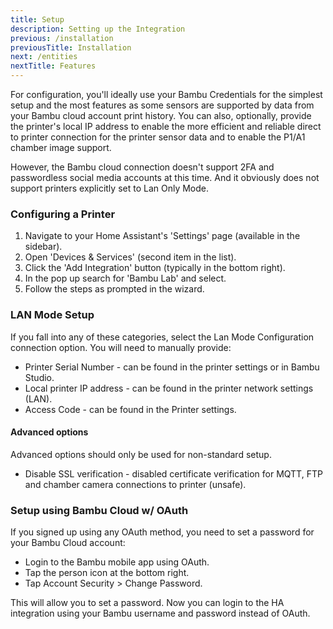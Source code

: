 ```yaml
---
title: Setup
description: Setting up the Integration
previous: /installation
previousTitle: Installation
next: /entities
nextTitle: Features
---
```


For configuration, you'll ideally use your Bambu Credentials for the simplest setup and the most features as some sensors are supported by data from your Bambu cloud account print history.
You can also, optionally, provide the printer's local IP address to enable the more efficient and reliable direct to printer connection for the printer sensor data and to enable the P1/A1 chamber image support.

However, the Bambu cloud connection doesn't support 2FA and passwordless social media accounts at this time. And it obviously does not support printers explicitly set to Lan Only Mode.

### Configuring a Printer

1. Navigate to your Home Assistant's 'Settings' page (available in the sidebar).
2. Open 'Devices & Services' (second item in the list).
3. Click the 'Add Integration' button (typically in the bottom right).
4. In the pop up search for 'Bambu Lab' and select.
6. Follow the steps as prompted in the wizard.

### LAN Mode Setup

If you fall into any of these categories, select the Lan Mode Configuration connection option. You will need to manually provide:

- Printer Serial Number - can be found in the printer settings or in Bambu Studio.
- Local printer IP address - can be found in the printer network settings (LAN).
- Access Code - can be found in the Printer settings.

#### Advanced options

Advanced options should only be used for non-standard setup.

- Disable SSL verification - disabled certificate verification for MQTT, FTP and chamber camera connections to printer (unsafe).

### Setup using Bambu Cloud w/ OAuth

If you signed up using any OAuth method, you need to set a password for your Bambu Cloud account:

- Login to the Bambu mobile app using OAuth.
- Tap the person icon at the bottom right.
- Tap Account Security > Change Password.

This will allow you to set a password. Now you can login to the HA integration using your Bambu username and password
instead of OAuth.
